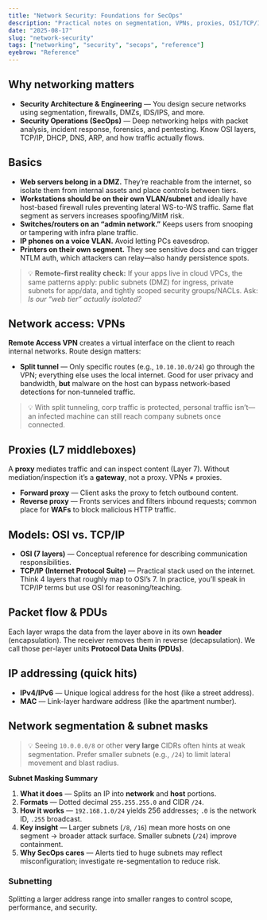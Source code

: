 ```yaml
---
title: "Network Security: Foundations for SecOps"
description: "Practical notes on segmentation, VPNs, proxies, OSI/TCP/IP, and why they matter in SecOps."
date: "2025-08-17"
slug: "network-security"
tags: ["networking", "security", "secops", "reference"]
eyebrow: "Reference"
---
```


## Why networking matters

- **Security Architecture & Engineering** — You design secure networks using segmentation, firewalls, DMZs, IDS/IPS, and more.
- **Security Operations (SecOps)** — Deep networking helps with packet analysis, incident response, forensics, and pentesting. Know OSI layers, TCP/IP, DHCP, DNS, ARP, and how traffic actually flows.

## Basics

- **Web servers belong in a DMZ.** They’re reachable from the internet, so isolate them from internal assets and place controls between tiers.
- **Workstations should be on their own VLAN/subnet** and ideally have host-based firewall rules preventing lateral WS-to-WS traffic. Same flat segment as servers increases spoofing/MitM risk.
- **Switches/routers on an “admin network.”** Keeps users from snooping or tampering with infra plane traffic.
- **IP phones on a voice VLAN.** Avoid letting PCs eavesdrop.
- **Printers on their own segment.** They see sensitive docs and can trigger NTLM auth, which attackers can relay—also handy persistence spots.

> 💡 **Remote-first reality check:** If your apps live in cloud VPCs, the same patterns apply: public subnets (DMZ) for ingress, private subnets for app/data, and tightly scoped security groups/NACLs. Ask: *Is our “web tier” actually isolated?* 

## Network access: VPNs

**Remote Access VPN** creates a virtual interface on the client to reach internal networks. Route design matters:

- **Split tunnel** — Only specific routes (e.g., `10.10.10.0/24`) go through the VPN; everything else uses the local internet. Good for user privacy and bandwidth, **but** malware on the host can bypass network-based detections for non-tunneled traffic.

> 💡 With split tunneling, corp traffic is protected, personal traffic isn’t—an infected machine can still reach company subnets once connected.

## Proxies (L7 middleboxes)

A **proxy** mediates traffic and can inspect content (Layer 7). Without mediation/inspection it’s a **gateway**, not a proxy. VPNs ≠ proxies. 

- **Forward proxy** — Client asks the proxy to fetch outbound content.
- **Reverse proxy** — Fronts services and filters inbound requests; common place for **WAFs** to block malicious HTTP traffic. 

## Models: OSI vs. TCP/IP

- **OSI (7 layers)** — Conceptual reference for describing communication responsibilities.
- **TCP/IP (Internet Protocol Suite)** — Practical stack used on the internet. Think 4 layers that roughly map to OSI’s 7. In practice, you’ll speak in TCP/IP terms but use OSI for reasoning/teaching. 

## Packet flow & PDUs

Each layer wraps the data from the layer above in its own **header** (encapsulation). The receiver removes them in reverse (decapsulation). We call those per-layer units **Protocol Data Units (PDUs)**. 

## IP addressing (quick hits)

- **IPv4/IPv6** — Unique logical address for the host (like a street address).
- **MAC** — Link-layer hardware address (like the apartment number).

## Network segmentation & subnet masks

> 💡 Seeing `10.0.0.0/8` or other **very large** CIDRs often hints at weak segmentation. Prefer smaller subnets (e.g., `/24`) to limit lateral movement and blast radius.

**Subnet Masking Summary**

1. **What it does** — Splits an IP into **network** and **host** portions.
2. **Formats** — Dotted decimal `255.255.255.0` and CIDR `/24`.
3. **How it works** — `192.168.1.0/24` yields 256 addresses; `.0` is the network ID, `.255` broadcast.
4. **Key insight** — Larger subnets (`/8`, `/16`) mean more hosts on one segment → broader attack surface. Smaller subnets (`/24`) improve containment.
5. **Why SecOps cares** — Alerts tied to huge subnets may reflect misconfiguration; investigate re-segmentation to reduce risk.

### Subnetting

Splitting a larger address range into smaller ranges to control scope, performance, and security.
